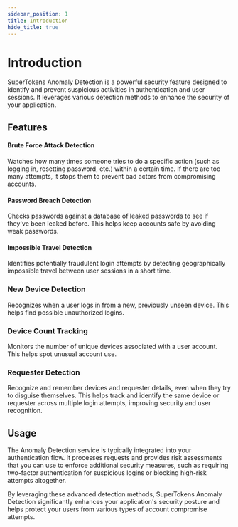 ```yaml
---
sidebar_position: 1
title: Introduction
hide_title: true
---
```



# Introduction

SuperTokens Anomaly Detection is a powerful security feature designed to identify and prevent suspicious activities in authentication and user sessions. It leverages various detection methods to enhance the security of your application.

## Features

#### Brute Force Attack Detection
Watches how many times someone tries to do a specific action (such as logging in, resetting password, etc.) within a certain time. If there are too many attempts, it stops them to prevent bad actors from compromising accounts.

#### Password Breach Detection
Checks passwords against a database of leaked passwords to see if they've been leaked before. This helps keep accounts safe by avoiding weak passwords.

#### Impossible Travel Detection
Identifies potentially fraudulent login attempts by detecting geographically impossible travel between user sessions in a short time.

### New Device Detection
Recognizes when a user logs in from a new, previously unseen device. This helps find possible unauthorized logins.

### Device Count Tracking
Monitors the number of unique devices associated with a user account. This helps spot unusual account use.

### Requester Detection
Recognize and remember devices and requester details, even when they try to disguise themselves. This helps track and identify the same device or requester across multiple login attempts, improving security and user recognition.


## Usage

The Anomaly Detection service is typically integrated into your authentication flow. It processes requests and provides risk assessments that you can use to enforce additional security measures, such as requiring two-factor authentication for suspicious logins or blocking high-risk attempts altogether.

By leveraging these advanced detection methods, SuperTokens Anomaly Detection significantly enhances your application's security posture and helps protect your users from various types of account compromise attempts.




